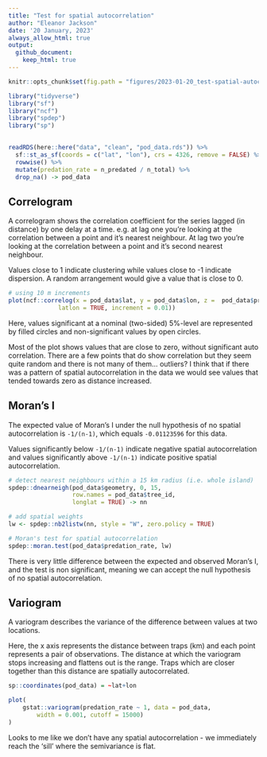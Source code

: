 ```yaml
---
title: "Test for spatial autocorrelation"
author: "Eleanor Jackson"
date: '20 January, 2023'
always_allow_html: true
output: 
  github_document:
    keep_html: true
---
```


```r
knitr::opts_chunk$set(fig.path = "figures/2023-01-20_test-spatial-autocorrelation/")
```

```r
library("tidyverse")
library("sf")
library("ncf")
library("spdep")
library("sp")
  
```

```r
readRDS(here::here("data", "clean", "pod_data.rds")) %>%
  sf::st_as_sf(coords = c("lat", "lon"), crs = 4326, remove = FALSE) %>%
  rowwise() %>%
  mutate(predation_rate = n_predated / n_total) %>%
  drop_na() -> pod_data

```

## Correlogram

A correlogram shows the correlation coefficient for the series lagged (in distance) by one delay at a time. e.g. at lag one you’re looking at the correlation between a point and it’s nearest neighbour. At lag two you’re looking at the correlation between a point and it’s second nearest neighbour.

Values close to 1 indicate clustering while values close to -1 indicate dispersion. A random arrangement would give a value that is close to 0.

```r
# using 10 m increments
plot(ncf::correlog(x = pod_data$lat, y = pod_data$lon, z =  pod_data$predation_rate,
              latlon = TRUE, increment = 0.01))

```

Here, values significant at a nominal (two-sided) 5%-level are represented by filled circles and non-significant values by open circles. 

Most of the plot shows values that are close to zero, without significant auto correlation. There are a few points that do show correlation but they seem quite random and there is not many of them... outliers? I think that if there was a pattern of spatial autocorrelation in the data we would see values that tended towards zero as distance increased.

## Moran's I

The expected value of Moran's I under the null hypothesis of no spatial autocorrelation is `-1/(n-1)`, which equals `-0.01123596` for this data. 

Values significantly below `-1/(n-1)` indicate negative spatial autocorrelation and values significantly above `-1/(n-1)` indicate positive spatial autocorrelation. 

```r
# detect nearest neighbours within a 15 km radius (i.e. whole island)
spdep::dnearneigh(pod_data$geometry, 0, 15, 
                  row.names = pod_data$tree_id,  
                  longlat = TRUE) -> nn

# add spatial weights
lw <- spdep::nb2listw(nn, style = "W", zero.policy = TRUE) 

# Moran's test for spatial autocorrelation
spdep::moran.test(pod_data$predation_rate, lw) 

```

There is very little difference between the expected and observed Moran's I, and the test is non significant, meaning we can accept the null hypothesis of no spatial autocorrelation.

## Variogram

A variogram describes the variance of the difference between values at two locations. 

Here, the x axis represents the distance between traps (km) and each point represents a pair of observations. The distance at which the variogram stops increasing and flattens out is the range. Traps which are closer together than this distance are spatially autocorrelated.

```r
sp::coordinates(pod_data) = ~lat+lon

plot(
    gstat::variogram(predation_rate ~ 1, data = pod_data, 
        width = 0.001, cutoff = 15000) 
)

```

Looks to me like we don't have any spatial autocorrelation - we immediately reach the 'sill' where the semivariance is flat.